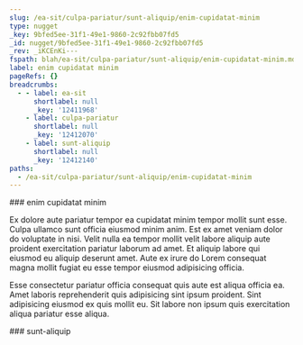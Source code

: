 ```yaml
---
slug: /ea-sit/culpa-pariatur/sunt-aliquip/enim-cupidatat-minim
type: nugget
_key: 9bfed5ee-31f1-49e1-9860-2c92fbb07fd5
_id: nugget/9bfed5ee-31f1-49e1-9860-2c92fbb07fd5
_rev: _iKCEnKi---
fspath: blah/ea-sit/culpa-pariatur/sunt-aliquip/enim-cupidatat-minim.md
label: enim cupidatat minim
pageRefs: {}
breadcrumbs:
  - - label: ea-sit
      shortlabel: null
      _key: '12411968'
    - label: culpa-pariatur
      shortlabel: null
      _key: '12412070'
    - label: sunt-aliquip
      shortlabel: null
      _key: '12412140'
paths:
  - /ea-sit/culpa-pariatur/sunt-aliquip/enim-cupidatat-minim
---
```


<NuggetArea>
<Nugget slug="/ea-sit/culpa-pariatur/sunt-aliquip/enim-cupidatat-minim" type="nugget" _key="9bfed5ee-31f1-49e1-9860-2c92fbb07fd5" _id="nugget/9bfed5ee-31f1-49e1-9860-2c92fbb07fd5" _rev="_iKCEnKi---" fspath="blah/ea-sit/culpa-pariatur/sunt-aliquip/enim-cupidatat-minim.md" label="enim cupidatat minim" paths="/ea-sit/culpa-pariatur/sunt-aliquip/enim-cupidatat-minim">
<NuggetBody>
### enim cupidatat minim

Ex dolore aute pariatur tempor ea cupidatat minim tempor mollit sunt esse. Culpa ullamco sunt officia eiusmod minim anim. Est ex amet veniam dolor do voluptate in nisi. Velit nulla ea tempor mollit velit labore aliquip aute proident exercitation pariatur laborum ad amet. Et aliquip labore qui eiusmod eu aliquip deserunt amet. Aute ex irure do Lorem consequat magna mollit fugiat eu esse tempor eiusmod adipisicing officia.

Esse consectetur pariatur officia consequat quis aute est aliqua officia ea. Amet laboris reprehenderit quis adipisicing sint ipsum proident. Sint adipisicing eiusmod ex quis mollit eu. Sit labore non ipsum quis exercitation aliqua pariatur esse aliqua.

</NuggetBody>
<Breadcrumbs>
<Crumbs>
<Crumb _key="12411968" label="ea-sit" /><Crumb _key="12412070" label="culpa-pariatur" /><Crumb _key="12412140" label="sunt-aliquip" />
</Crumbs>
</Breadcrumbs>
</Nugget>

<NuggetsInbound>
</NuggetsInbound>
<NuggetsOutbound>
</NuggetsOutbound>
</NuggetArea>
<PassagesInbound>
<Passage direction="inbound" type="passage" _key="12412140" _id="passage/12412140" _rev="_iKCEnKe--A" label="sunt-aliquip" passage="sunt-aliquip" fspath="blah/ea-sit/culpa-pariatur/sunt-aliquip" paths="/ea-sit/culpa-pariatur/sunt-aliquip" slug="/ea-sit/culpa-pariatur/sunt-aliquip">
<NuggetBody>
### sunt-aliquip

</NuggetBody>
<Breadcrumbs>
<Crumbs>
<Crumb _key="12411968" label="ea-sit" /><Crumb _key="12412070" label="culpa-pariatur" />
</Crumbs>
</Breadcrumbs>
</Passage>

</PassagesInbound>
<PassagesOutbound>
</PassagesOutbound>